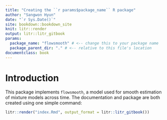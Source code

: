 ```yaml
---
title: "Creating the ``r params$package_name`` R package"
author: "Sangwon Hyun"
date: "`r Sys.Date()`"
site: bookdown::bookdown_site
knit: litr::render
output: litr::litr_gitbook
params:
  package_name: "flowsmooth" # <-- change this to your package name
  package_parent_dir: "." # <-- relative to this file's location
documentclass: book
---
```


# Introduction

This package implements `flowsmooth`, a model used for smooth estimation of
mixture models across time. The documentation and package are both created using
one simple command:


```r
litr::render("index.Rmd", output_format = litr::litr_gitbook())
```
